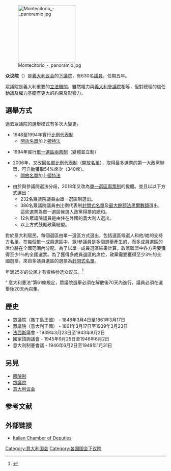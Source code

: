 {{noteTA
|1=zh-hans:孔特;zh-hant:孔特;zh-tw:孔蒂;<!--臺灣譯名取自臺灣的國家通訊社，中央通訊社。-->
}}
{{Other uses|眾議院}}
{{Infobox legislature
 | background_color   = #0047AB
 | name               = 众议院
 | native_name        = Camera dei Deputati
 | house_type         = 下议院
 | body               = 意大利议会
 | session_room       = Camera dei deputati Aula Palazzo Montecitorio Roma.jpg
 | leader1_type       = 众议院主席
 | leader1            = {{le|羅伯特·菲科|Roberto Fico}}
 | party1             = [[五星運動|五星運動]]
 | election1          = 2018年4月24日
 | voting_system1     = [[並立制|並立制]]
 | members            = 630
 | structure1         = Italian Chamber of Deputies current.svg
 | structure1_res     = 285px 
 | political_groups1  =  '''{{tsl|en|Conte II Cabinet|第二次孔特内阁|联合政府}}（341）'''
* {{Color box|#FFEB3B|border=darkgray}} [[五星运动|五星运动]]（207）
* {{Color box|#EF1C27|border=darkgray}} [[民主党_(意大利)|民主党]]（90）
* {{Color box|#D6418C|border=darkgray}} [[意大利活力党|意大利活力党]]（30）
* {{Color box|#C72837|border=darkgray}} [[自由和平等|自由和平等]]（11）
* {{Color box|lightgrey|border=darkgray}} {{tsl|en|混合党团}}（3）
** {{Color box|#333B8E|border=darkgray}} ''{{tsl|en|Associative Movement Italians Abroad|海外意大利人联合运动}}（3）''
{{nowrap|'''[[信任供给|信任供给]]（17）'''}}<ref>{{Cite web |url=https://www.quotidiano.net/politica/governo-conte-fiducia-camera-1.4774983 |title=Governo, il Conte bis incassa la fiducia alla Camera. Il discorso del premier |access-date=2020-02-27 |archive-date=2020-12-17 |archive-url=https://web.archive.org/web/20201217023232/https://www.quotidiano.net/politica/governo-conte-fiducia-camera-1.4774983 |dead-url=no }}</ref>
* {{Color box|lightgrey|border=darkgray}} {{tsl|en|混合党团}}（17）
** {{nowrap|{{Color box|black|border=darkgray}} ''{{tsl|en|South Tyrolean People's Party|南蒂罗尔人民党}}−{{tsl|en|Trentino Tyrolean Autonomist Party|特伦蒂诺蒂罗尔人自治党}}（4）''}}
** {{Color box|gold|border=darkgray}} ''{{tsl|en|Democratic Centre (Italy)|民主中心 (意大利)|民主中心}}−{{tsl|en|Italian Radicals|意大利激进党}}−{{tsl|en|More Europe|更欧洲}}（3）''
** {{Color box|#DDDDDD|border=darkgray}} ''其他''（10）''{{efn|农齐奥·安焦拉、纳迪亚·阿普里莱、达涅拉·卡迪纳莱、马西米利亚诺·德·托马，{{tsl|en|Lorenzo Fioramonti|洛伦佐·菲奥拉蒙蒂}}、弗洛拉·隆戈、福斯托·隆戈、米凯莱·尼蒂、詹卢卡·罗斯皮和拉凯莱·西尔维斯特里}}
'''反对党（272）'''
* {{Color box|#008000|border=darkgray}} [[北方联盟_(意大利)|北方联盟]]（125）
* {{Color box|#0087DC|border=darkgray}} [[意大利力量党_(2013年)|意大利力量党]]（97）
* {{Color box|#03386A|border=darkgray}} {{tsl|en|Brothers of Italy|意大利兄弟党}}（35）
* {{Color box|lightgrey|border=darkgray}} {{tsl|en|混合党团}}（15）
** {{nowrap|{{Color box|#1F6BB8|border=darkgray}} ''{{tsl|en|Us with Italy|我们与意大利}}−{{tsl|en|South American Union Italian Emigrants|南美意大利移民联盟}}−{{tsl|en|Cambiamo!|让我们来改变！}}−{{tsl|en|Alliance of the Centre|中间派联盟 (意大利)|中间派联盟}} （10）''}}
** {{Color box|#DDDDDD|border=darkgray}} ''其他（5）''{{efn|西尔维娅·贝内代蒂、萨拉·库尼亚尔、维罗妮卡·詹诺内、卡尔梅洛·洛·蒙泰和格洛里亚·维齐尼}}
 | last_election1     = [[2018年意大利大选|2018年3月4日]]
 | next_election1     = {{le|下一次意大利大选|Next Italian general election|不遲於2023年5月28日}}
 | meeting_place      = [[罗马|罗马]]{{le|蒙提特利欧宫|Palazzo Montecitorio}}
 | website            = http://www.camera.it/leg17/46
 | footnotes         ={{noteslist}}
}}
[[File:Montecitorio_-_panoramio.jpg|180px]]

'''众议院'''（{{lang-it|Camera dei deputati}}）是[[義大利议会|義大利议会]]的[[下議院|下議院]]，有630名[[議員|議員]]，任期五年。

眾議院是義大利重要的[[立法機關|立法機關]]，雖然權力與[[義大利參議院|義大利參議院]]相等，但對總理的信任動議及權力基礎有更大的約束及影響力。

== 選舉方式 ==
過去眾議院的選舉模式有多次大變更。
*1948至1994年實行[[比例代表制|比例代表制]]
** [[開放名單|開放名單]]加上[[頓特法|頓特法]]

*1994年實行[[單一選區兩票制|單一選區兩票制]]（變體並立制）

*2006年，又改回[[名單比例代表制|名單比例代表制]]（[[開放名單|開放名單]]），取得最多選票的第一大政黨聯盟，可自動獲取54%席次（340席）。
** [[開放名單|開放名單]]加上[[頓特法|頓特法]]

*由於與參議院選法分歧，2018年又改為[[單一選區兩票制|單一選區兩票制]]的變體。並且以以下方式選出：
** 232名眾議院議員由單一選區制選出。
** 386名眾議院議員由比例代表制[[封閉式名單|封閉式名單]]及[[最大餘額法|最大餘額法]][[黑爾數額|黑爾數額]]選出，這些選票為單一選區候選人政黨得票的總和。
** 12名眾議院議員是由住在外國的義大利人選出。
** 以上方式鼓勵政黨結盟。

對於意大利居民，每個選區由單一選區方式選出，包括選區候選人和他/她的支持方名單。在每個單一成員選區中，眾/參議員是多個選舉產生的，而多成員選區的席位將在全國范圍內分配。為了以單一成員選區結果計算，政黨聯盟中各方需要獲得至少1％的全國選票。為了獲得多成員選區的席位，政黨需要獲得至少3％的全國選票。來自多議員選區的選票為[[封閉式名單|封閉式名單]]。

年满25岁的公民才有资格参选众议员。<ref>{{Cite web |url=http://en.camera.it/4?scheda_informazioni=3 |title=存档副本 |accessdate=2013-11-29 |archive-date=2011-12-29 |archive-url=https://web.archive.org/web/20111229185409/http://en.camera.it/4?scheda_informazioni=3 |dead-url=no }}</ref>

“ 意大利憲法”第61條規定，眾議院選舉必須在解散後70天內進行，議員必須在選舉後20天內召集。

== 歷史 ==
* 眾議院（撒丁島王國） - 1848年3月4日至1861年3月17日
* 眾議院（意大利王國） - 1861年3月17日至1939年3月23日
* [[法西斯|法西斯]]議會 - 1939年3月23日至1943年8月2日
* 國家諮詢議會 - 1945年9月25日至1946年6月2日
* 意大利制憲會議 - 1946年6月2日至1948年1月31日

== 另見 ==
* [[兩院制|兩院制]]
* [[眾議院|眾議院]]
* [[意大利议会|意大利议会]]

== 参考文献 ==
{{Reflist|1}}

== 外部链接 ==
* [https://web.archive.org/web/20060615055147/http://english.camera.it/ Italian Chamber of Deputies]

{{Authority control}}
{{Italy topics}}
{{國家下議院}}
[[Category:意大利国会|Category:意大利国会]]
[[Category:各国国会下议院|Category:各国国会下议院]]